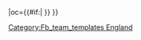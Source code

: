 {{fb team |t=-{zh-hans:曼斯菲尔德城; zh-hk:曼斯菲;}- |tan=曼斯菲尔德城足球俱乐部 |tc=ENG |abb={{#if:{{{abb|}}}|MFT}} |oc={{#if:{{{oc|}}}|{{{oc}}} }} }}<!--
--><noinclude>[[Category:Fb_team_templates England]]</noinclude>